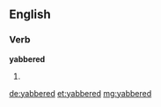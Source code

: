==English==

===Verb===
'''yabbered'''

# {{past of|yabber}}

[[de:yabbered]]
[[et:yabbered]]
[[mg:yabbered]]